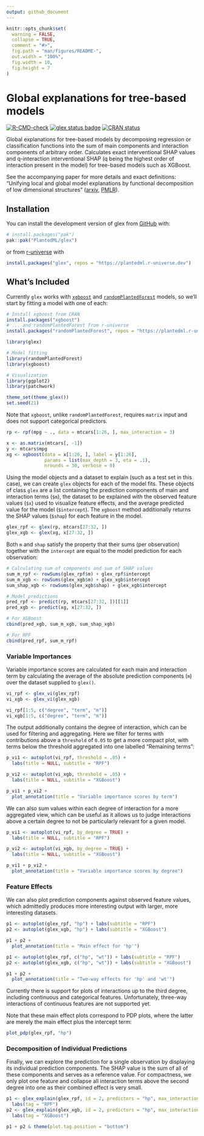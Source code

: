 ```yaml
---
output: github_document
---
```


<!-- README.md is generated from README.Rmd. Please edit that file -->

```r
knitr::opts_chunk$set(
  warning = FALSE,
  collapse = TRUE,
  comment = "#>",
  fig.path = "man/figures/README-",
  out.width = "100%",
  fig.width = 10,
  fig.height = 7
)
```

# Global explanations for tree-based models

<!-- badges: start -->
[![R-CMD-check](https://github.com/PlantedML/glex/actions/workflows/R-CMD-check.yaml/badge.svg)](https://github.com/PlantedML/glex/actions/workflows/R-CMD-check.yaml)
[![glex status badge](https://plantedml.r-universe.dev/glex/badges/version)](https://plantedml.r-universe.dev/glex)
[![CRAN status](https://www.r-pkg.org/badges/version/glex)](https://CRAN.R-project.org/package=glex)
<!-- badges: end -->

Global explanations for tree-based models by decomposing regression or  
classification functions into the sum of main components and interaction
components of arbitrary order. Calculates exact interventional SHAP
values and q-interaction interventional SHAP (q being the highest order
of interaction present in the model) for tree-based models such as
XGBoost.

See the accompanying paper for more details and exact definitions:
"Unifying local and global model explanations by functional
decomposition of low dimensional structures"
([arxiv](https://arxiv.org/abs/2208.06151), [PMLR](https://proceedings.mlr.press/v206/hiabu23a.html)).

## Installation

You can install the development version of glex from [GitHub](https://github.com/) with:

``` r
# install.packages("pak")
pak::pak("PlantedML/glex")
```

or from [r-universe][r-universe] with

```r
install.packages("glex", repos = "https://plantedml.r-universe.dev")
```

## What's Included

Currently `glex` works with [`xgboost`][xgb] and [`randomPlantedForest`][rpf] models, so we'll start by fitting a model with one of each:

```r
# Install xgboost from CRAN
install.packages("xgboost")
# ... and randomPlantedForest from r-universe
install.packages("randomPlantedForest", repos = "https://plantedml.r-universe.dev")
```

```r
library(glex)

# Model fitting
library(randomPlantedForest)
library(xgboost)

# Visualization
library(ggplot2)
library(patchwork)

theme_set(theme_glex())
set.seed(21)
```

Note that `xgboost`, unlike `randomPlantedForest`, requires `matrix` input and does not support categorical predictors.

```r
rp <- rpf(mpg ~ ., data = mtcars[1:26, ], max_interaction = 3)

x <- as.matrix(mtcars[, -1])
y <- mtcars$mpg
xg <- xgboost(data = x[1:26, ], label = y[1:26],
              params = list(max_depth = 3, eta = .1),
              nrounds = 30, verbose = 0)

```

Using the model objects and a dataset to explain (such as a test set in this case), we can create `glex` objects
for each of the model fits.
These objects of class `glex` are a list containing the prediction components of main and interaction terms (`$m`), the dataset to be explained with
the observed feature values (`$x`) used to visualize feature effects, and the average predicted value for the model (`$intercept`).
The `xgboost` method additionally returns the SHAP values (`$shap`) for each feature in the model.

```r
glex_rpf <- glex(rp, mtcars[27:32, ])
glex_xgb <- glex(xg, x[27:32, ])
```

Both `m` and `shap` satisfy the property that their sums (per observation) together with the `intercept` are equal to the model prediction for each observation:

```r
# Calculating sum of components and sum of SHAP values
sum_m_rpf <- rowSums(glex_rpf$m) + glex_rpf$intercept
sum_m_xgb <- rowSums(glex_xgb$m) + glex_xgb$intercept
sum_shap_xgb <- rowSums(glex_xgb$shap) + glex_xgb$intercept

# Model predictions
pred_rpf <- predict(rp, mtcars[27:32, ])[[1]]
pred_xgb <- predict(xg, x[27:32, ])

# For XGBoost
cbind(pred_xgb, sum_m_xgb, sum_shap_xgb)

# For RPF
cbind(pred_rpf, sum_m_rpf)
```


### Variable Importances

Variable importance scores are calculated for each main and interaction term by calculating the average of the absolute prediction components (`m`) over the dataset supplied to `glex()`.

```r
vi_rpf <- glex_vi(glex_rpf)
vi_xgb <- glex_vi(glex_xgb)

vi_rpf[1:5, c("degree", "term", "m")]
vi_xgb[1:5, c("degree", "term", "m")]
```

The output additionally contains the degree of interaction, which can be used for filtering and aggregating. Here we filter for terms with contributions above a `threshold` of `0.05` to get a more compact plot, with terms below the threshold aggregated into one labelled "Remaining terms":

```r
p_vi1 <- autoplot(vi_rpf, threshold = .05) + 
  labs(title = NULL, subtitle = "RPF")

p_vi2 <- autoplot(vi_xgb, threshold = .05) + 
  labs(title = NULL, subtitle = "XGBoost")

p_vi1 + p_vi2 +
  plot_annotation(title = "Variable importance scores by term")
```

We can also sum values within each degree of interaction for a more aggregated view, which can be useful as it allows us to judge interactions above a certain degree to not be particularly relevant for a given model.

```r
p_vi1 <- autoplot(vi_rpf, by_degree = TRUE) + 
  labs(title = NULL, subtitle = "RPF")

p_vi2 <- autoplot(vi_xgb, by_degree = TRUE) + 
  labs(title = NULL, subtitle = "XGBoost")

p_vi1 + p_vi2 +
  plot_annotation(title = "Variable importance scores by degree") 
```

### Feature Effects

We can also plot prediction components against observed feature values, which admittedly produces more interesting output with larger, more interesting datasets.

```r
p1 <- autoplot(glex_rpf, "hp") + labs(subtitle = "RPF")
p2 <- autoplot(glex_xgb, "hp") + labs(subtitle = "XGBoost")

p1 + p2 + 
  plot_annotation(title = "Main effect for 'hp'")

p1 <- autoplot(glex_rpf, c("hp", "wt")) + labs(subtitle = "RPF")
p2 <- autoplot(glex_xgb, c("hp", "wt")) + labs(subtitle = "XGBoost")

p1 + p2 + 
  plot_annotation(title = "Two-way effects for 'hp' and 'wt'")
```

Currently there is support for plots of interactions up to the third degree, including continuous and categorical features. Unfortunately, three-way interactions of continuous features are not supported yet.

Note that these main effect plots correspond to PDP plots, where the latter are merely the main effect plus the intercept term:

```r
plot_pdp(glex_rpf, "hp")
```

### Decomposition of Individual Predictions

Finally, we can explore the prediction for a single observation by displaying its individual prediction components. The SHAP value is the sum of all of these components and serves as a reference value. 
For compactness, we only plot one feature and collapse all interaction terms above the second degree into one as their combined effect is very small.

```r
p1 <- glex_explain(glex_rpf, id = 2, predictors = "hp", max_interaction = 2) + 
  labs(tag = "RPF")
p2 <- glex_explain(glex_xgb, id = 2, predictors = "hp", max_interaction = 2) + 
  labs(tag = "XGBoost")

p1 + p2 & theme(plot.tag.position = "bottom")
```

[xgb]: https://cran.r-project.org/package=xgboost
[rpf]: http://plantedml.com/randomPlantedForest/
[r-universe]: https://plantedml.r-universe.dev/packages
